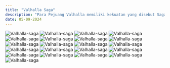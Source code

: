 ```yaml
---
title: "Valhalla Saga"
description: "Para Pejuang Valhalla memiliki kekuatan yang disebut Saga—sebuah sihir agung yang lahir dari pencapaian dan prestasi gemilang semasa hidup mereka. Semakin luas kisah dan legenda mereka tersebar, semakin dalam tertanam di hati banyak orang, maka semakin kuatlah kekuatan Saga tersebut. Tae Ho memang bukan seorang pejuang—tapi dia adalah pemain pro game terbaik di dunia. Di dunia Dark Age, sosok Kalsted sang Kesatria Naga adalah legenda hidup. Pencapaiannya, kisahnya. Semua prestasi yang diraih Kalsted sang Kesatria Naga dalam gim! [Saga: Pejuang Abadi]— Valhalla, medan perang para dewa. Inilah kisah Lee Tae Ho, sang pejuang abadi yang akan terukir di sana. Demi mengakhiri Ragnarok yang mengancam kehancuran dunia, sebuah Saga baru kini dimulai."
date: 05-09-2024
---
```


![Valhalla-saga ](https://raw.githubusercontent.com/ryanngab/komik/main/Vallhala%20Saga/Chapter%2010/001.jpg)
![Valhalla-saga ](https://raw.githubusercontent.com/ryanngab/komik/main/Vallhala%20Saga/Chapter%2010/002.jpg)
![Valhalla-saga ](https://raw.githubusercontent.com/ryanngab/komik/main/Vallhala%20Saga/Chapter%2010/003.jpg)
![Valhalla-saga ](https://raw.githubusercontent.com/ryanngab/komik/main/Vallhala%20Saga/Chapter%2010/004.jpg)
![Valhalla-saga ](https://raw.githubusercontent.com/ryanngab/komik/main/Vallhala%20Saga/Chapter%2010/005.jpg)
![Valhalla-saga ](https://raw.githubusercontent.com/ryanngab/komik/main/Vallhala%20Saga/Chapter%2010/006.jpg)
![Valhalla-saga ](https://raw.githubusercontent.com/ryanngab/komik/main/Vallhala%20Saga/Chapter%2010/007.jpg)
![Valhalla-saga ](https://raw.githubusercontent.com/ryanngab/komik/main/Vallhala%20Saga/Chapter%2010/008.jpg)
![Valhalla-saga ](https://raw.githubusercontent.com/ryanngab/komik/main/Vallhala%20Saga/Chapter%2010/009.jpg)
![Valhalla-saga ](https://raw.githubusercontent.com/ryanngab/komik/main/Vallhala%20Saga/Chapter%2010/010.jpg)
![Valhalla-saga ](https://raw.githubusercontent.com/ryanngab/komik/main/Vallhala%20Saga/Chapter%2010/011.jpg)
![Valhalla-saga ](https://raw.githubusercontent.com/ryanngab/komik/main/Vallhala%20Saga/Chapter%2010/012.jpg)
![Valhalla-saga ](https://raw.githubusercontent.com/ryanngab/komik/main/Vallhala%20Saga/Chapter%2010/013.jpg)
![Valhalla-saga ](https://raw.githubusercontent.com/ryanngab/komik/main/Vallhala%20Saga/Chapter%2010/014.jpg)
![Valhalla-saga ](https://raw.githubusercontent.com/ryanngab/komik/main/Vallhala%20Saga/Chapter%2010/015.jpg)
![Valhalla-saga ](https://raw.githubusercontent.com/ryanngab/komik/main/Vallhala%20Saga/Chapter%2010/016.jpg)
![Valhalla-saga ](https://raw.githubusercontent.com/ryanngab/komik/main/Vallhala%20Saga/Chapter%2010/017.jpg)
![Valhalla-saga ](https://raw.githubusercontent.com/ryanngab/komik/main/Vallhala%20Saga/Chapter%2010/018.jpg)
![Valhalla-saga ](https://raw.githubusercontent.com/ryanngab/komik/main/Vallhala%20Saga/Chapter%2010/019.jpg)
![Valhalla-saga ](https://raw.githubusercontent.com/ryanngab/komik/main/Vallhala%20Saga/Chapter%2010/020.jpg)
![Valhalla-saga ](https://raw.githubusercontent.com/ryanngab/komik/main/Vallhala%20Saga/Chapter%2010/021.jpg)

